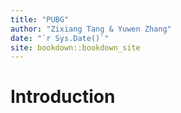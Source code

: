 ```yaml
--- 
title: "PUBG"
author: "Zixiang Tang & Yuwen Zhang"
date: "`r Sys.Date()`"
site: bookdown::bookdown_site
---
```


# Introduction

